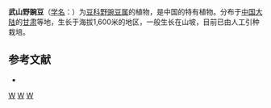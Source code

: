 {{Speciesbox
| genus = Vicia
| species = wushanica
| authority = Xia
}}

'''武山野豌豆'''（[[学名|学名]]：{{lang|la|''Vicia wushanica''}}）为[[豆科|豆科]][[野豌豆属|野豌豆属]]的植物，是中国的特有植物。分布于[[中国大陆|中国大陆]]的[[甘肃|甘肃]]等地，生长于海拔1,600米的地区，一般生长在山坡，目前已由人工引种栽培。

== 参考文献 ==
<div class="references-small">
* {{cite web| url =http://www.bioinfo.cn/db05/KmzwSpecies.php?action=view&id=16506| title =武山野豌豆| work =《中国高等植物数据库全库》| publisher =中国科学院微生物研究所| author =昆明植物研究所| accessdate =2009-02-25| deadurl =yes| archiveurl =https://web.archive.org/web/20160305003554/http://www.bioinfo.cn/db05/KmzwSpecies.php?action=view&id=16506| archivedate =2016-03-05}}
</div>
{{Taxonbar|from=Q11124136}}

[[Category:野豌豆属|W]]
[[Category:中國特有植物|W]]
[[Category:甘肃植物|W]]